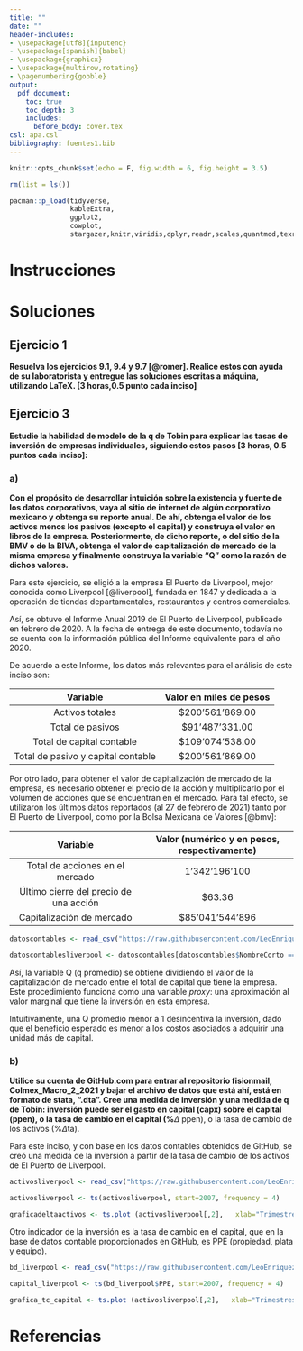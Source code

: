 ```yaml
---
title: ""
date: ""
header-includes:
- \usepackage[utf8]{inputenc}
- \usepackage[spanish]{babel}
- \usepackage{graphicx}
- \usepackage{multirow,rotating}
- \pagenumbering{gobble} 
output: 
  pdf_document:
    toc: true
    toc_depth: 3
    includes:
      before_body: cover.tex
csl: apa.csl
bibliography: fuentes1.bib
---
```


```{=tex}
\pagenumbering{gobble}
\pagenumbering{arabic}
```
```r
knitr::opts_chunk$set(echo = F, fig.width = 6, fig.height = 3.5)
```

```r

rm(list = ls())

pacman::p_load(tidyverse,
               kableExtra,
               ggplot2,
               cowplot,
               stargazer,knitr,viridis,dplyr,readr,scales,quantmod,texreg,tinytex, tidyr, imager,lubridate,tseries, astsa, growthrates, tis, dynlm, readxl )
```

\newpage

# Instrucciones

```{=tex}
\begin{enumerate}

\item Resuelva los ejercicios 9.1, 9.4 y 9.7 (5a edición). Realice estos con ayuda de su laboratorista y entregue las soluciones escritas a máquina, utilizando LaTeX. [3 horas,0.5 punto cada inciso]

\item Estudie los determinantes de la inversión agregada en México siguiendo estos pasos: [3 horas, 0.5 puntos cada inciso]

\begin{enumerate}

\item Obtenga, del Inegi, datos DESESTACIONALIZADOS para México del consumo ``C'', datos de ``I'', la inversióm privada (inversión fija bruta), y de ``Y'', el PIB, entre 1980 y 2018/III, A FRECUENCIA TRIMESTRAL, EN TÉRMINOS REALES. (Si encuentra varias series pero ninguna cubre el periodo completo, tome una decisión ejecutiva para ``unir'' las series.)

\item Grafique la relación entre I y Y, es decir, grafique los puntos (\%$\Delta Y_t$,\%$\Delta I_t$) poniendo la inversión en el eje la ordenadas.

\item Calcule la volatilidad de las tres series de tasas de crecimiento (\%$\Delta I$, \%$\Delta C$ y \%$\Delta Y$) y explique cuál es más volatil.

\item Obtenga, del banco de México, datos sobre las tasas de interés reales ($r^r$) de la economía $r^r=r^n-\pi$, es decir, la tasa de interés nominal, menos la tasa de inflación esperada (en cuyo caso se trata de la tasa de interés real ``ex-ante''), o menos la tasa de inflación observada (en cuyo caso se trata de la ``ex-post'').

\item Estime una serie de modelos lineales con el objetivo de averiguar qué variables predicen la tasa de crecimiento de la inversión $\Delta$\%$I_t$. Utilice valores corrientes y rezagados del crecimiento en el producto, de la tasa de interés real, valores rezagados de la propia tasa de cambio en la inversión y combinaciones de estas variables. 

\item Estime otra serie de modelos lineales con el objetivo de averiguar qué variables predicen la tasa de crecimiento de la inversión $\Delta$\%$I_t$: a las especificaciones del inciso anterior, agregue valores corrientes y/o rezagados de {\it la confianza empresarial} del Inegi además de tambíen estimar su efecto por si sólas. 

\item Interprete los resultados. 

\end{enumerate}

\item Estudie la habilidad de modelo de la $q$ de Tobin para explicar las tasas de inversión de empresas individuales, siguiendo estos pasos [3 horas, 0.5 puntos cada inciso]:

\begin{enumerate}

\item Con el propósito de desarrollar intuición sobre la existencia y fuente de los datos corporativos, vaya al sitio de internet de algún corporativo mexicano y obtenga su reporte anual. De ahí, obtenga el valor de los activos menos los pasivos (excepto el capital) y construya el valor en libros de la empresa. Posteriormente, de dicho reporte, o del sitio de la BMV o de la BIVA, obtenga el valor de capitalización de mercado de la misma empresa y finalmente construya la variable ``Q'' como la razón de dichos valores.

\item Utilice su cuenta de GitHub.com para entrar al repositorio fisionmail, Colmex\_Macro\_2\_2021 y bajar el archivo de datos que está ahí, está en formato de stata,  ``.dta''. Cree una medida de inversión y una medida de q de Tobin: inversión puede ser el gasto en capital (capx) sobre el capital (ppen), o la tasa de cambio en el capital (\%$\Delta$ ppen), o la tasa de cambio de los activos (\%$\Delta$ta). 

\item Cree una medida de la q de Tobin: el  valor de mercado de la empresa sobre el valor en libros de la empresa, en donde el valor de mercado es es número de acciones por el precio de la acción.

\item Estime los coeficientes de una relación lineal entre la tasa de inversión en un periodo y la q de tobin en el mismo o en el periodo inmediato anterior. 

\item Produzca un estimado del coeficiente del costo de ajuste. 

\item Explique, suponiendo que la función de costo de ajuste es cuadrática (es decir $C_t=b(I_t/K_t)^2K_t $), qué implican los resultados de sus regresiones sobre el costo de ajuste relativo al capital total para una inversión de 30\% del capital total y qué implican los resultados para el tiempo que le tomaría a una empresa recorrer la mitad mitad del camino entre el capital que tiene, $K$, y el que quisiera tener $K^*$.

\item Simule una relación lineal $Y=a+bX+\epsilon$ y cree dos variables con error de medición $\tilde{X}=X+\tilde{\epsilon}$ and also $\tilde{\tilde{X}}=X-c{\epsilon}$. Luego estime tres relaciones lineales, la de $Y$ con $X$, la de $Y$ con $\tilde{X}$ y la de $Y$ con $\tilde{\tilde{X}}$, explicando los resultados que obtenga y relacionandolos con los hayazgos del inciso anterior.

\item Estime los coeficientes de una relación lineal entre la tasa de inversión en un periodo, la $q$ de Tobin en el mismo o en el periodo inmediato anterior, y el flujo de efectivo o las ganancias netas. Interprete los resultados contrastándolos con los resultados que obtuvo anteriormente.


\end{enumerate}

\item Proponga una mejora al archivo Diccionario de Economía utilizando github.

\end{enumerate}
```
\newpage

# Soluciones

## Ejercicio 1

**Resuelva los ejercicios 9.1, 9.4 y 9.7 [@romer]. Realice estos con ayuda de su laboratorista y entregue las soluciones escritas a máquina, utilizando LaTeX. [3 horas,0.5 punto cada inciso]**

## Ejercicio 3

**Estudie la habilidad de modelo de la q de Tobin para explicar las tasas de inversión de empresas individuales, siguiendo estos pasos [3 horas, 0.5 puntos cada inciso]:**

### a)

**Con el propósito de desarrollar intuición sobre la existencia y fuente de los datos corporativos, vaya al sitio de internet de algún corporativo mexicano y obtenga su reporte anual. De ahí, obtenga el valor de los activos menos los pasivos (excepto el capital) y construya el valor en libros de la empresa. Posteriormente, de dicho reporte, o del sitio de la BMV o de la BIVA, obtenga el valor de capitalización de mercado de la misma empresa y finalmente construya la variable "Q" como la razón de dichos valores.**

Para este ejercicio, se eligió a la empresa El Puerto de Liverpool, mejor conocida como Liverpool [@liverpool], fundada en 1847 y dedicada a la operación de tiendas departamentales, restaurantes y centros comerciales.

Así, se obtuvo el Informe Anual 2019 de El Puerto de Liverpool, publicado en febrero de 2020. A la fecha de entrega de este documento, todavía no se cuenta con la información pública del Informe equivalente para el año 2020.

De acuerdo a este Informe, los datos más relevantes para el análisis de este inciso son:

```{=tex}
\begin{center}
\textbf{Cuadro 3.1. Situación financiera de El Puerto de Liverpool, 2019}
\end{center}
```
|              Variable              | Valor en miles de pesos |
|:----------------------------------:|:-----------------------:|
|          Activos totales           |    \$200'561'869.00     |
|          Total de pasivos          |     \$91'487'331.00     |
|     Total de capital contable      |    \$109'074'538.00     |
| Total de pasivo y capital contable |    \$200'561'869.00     |

Por otro lado, para obtener el valor de capitalización de mercado de la empresa, es necesario obtener el precio de la acción y multiplicarlo por el volumen de acciones que se encuentran en el mercado. Para tal efecto, se utilizaron los últimos datos reportados (al 27 de febrero de 2021) tanto por El Puerto de Liverpool, como por la Bolsa Mexicana de Valores [@bmv]:

```{=tex}
\begin{center}
\textbf{Cuadro 3.2. Volumen, precio unitario de acciones y capitalización de mercado de El Puerto de Liverpool al 21/02/2021}
\end{center}
```
|                Variable                | Valor (numérico y en pesos, respectivamente) |
|:--------------------------------------:|:--------------------------------------------:|
|    Total de acciones en el mercado     |                1'342'196'100                 |
| Último cierre del precio de una acción |                   \$63.36                    |
|       Capitalización de mercado        |               \$85'041'544'896               |

```r

datoscontables <- read_csv("https://raw.githubusercontent.com/LeoEnriquez/TareasMacro2/Tarea-2/Datos%20Tarea%202/datoscontables.csv")

datoscontablesliverpool <- datoscontables[datoscontables$NombreCorto == "LIVERPOOL",]
```

Así, la variable Q (q promedio) se obtiene dividiendo el valor de la capitalización de mercado entre el total de capital que tiene la empresa. Este procedimiento funciona como una variable *proxy*: una aproximación al valor marginal que tiene la inversión en esta empresa.

\setcounter{equation}{0}

```{=tex}
\begin{equation}
Q = \frac{Valor\;total\;de\;la\;empresa}{Capital\;total\;de\;la\;empresa} = \frac{V}{K} = \frac{85'041'544'896}{109'074'538'000}  = 0.7796
\end{equation}
```
Intuitivamente, una Q promedio menor a 1 desincentiva la inversión, dado que el beneficio esperado es menor a los costos asociados a adquirir una unidad más de capital.

### b)

**Utilice su cuenta de GitHub.com para entrar al repositorio fisionmail, Colmex_Macro_2\_2021 y bajar el archivo de datos que está ahí, está en formato de stata, ".dta". Cree una medida de inversión y una medida de q de Tobin: inversión puede ser el gasto en capital (capx) sobre el capital (ppen), o la tasa de cambio en el capital (%**$\Delta$ ppen), o la tasa de cambio de los activos (%$\Delta$ta).

Para este inciso, y con base en los datos contables obtenidos de GitHub, se creó una medida de la inversión a partir de la tasa de cambio de los activos de El Puerto de Liverpool.

```r

activosliverpool <- read_csv("https://raw.githubusercontent.com/LeoEnriquez/TareasMacro2/Tarea-2/Datos%20Tarea%202/activosliverpool.csv")

activosliverpool <- ts(activosliverpool, start=2007, frequency = 4)

```

```r
graficadeltaactivos <- ts.plot (activosliverpool[,2],   xlab="Trimestres", ylab="Tasa de crecimiento", main="Gráfica 3.3. Tasa de crecimiento del valor de los activos\n de El Puerto de Liverpool, 2007 - 2017", col = "red", lwd=2)

```


Otro indicador de la inversión es la tasa de cambio en el capital, que en la base de datos contable proporcionados en GitHub, es PPE (propiedad, plata y equipo). 

```r

bd_liverpool <- read_csv("https://raw.githubusercontent.com/LeoEnriquez/TareasMacro2/Tarea-2/Datos%20Tarea%202/bd_liverpool.csv")

capital_liverpool <- ts(bd_liverpool$PPE, start=2007, frequency = 4)

```

```r
grafica_tc_capital <- ts.plot (activosliverpool[,2],   xlab="Trimestres", ylab="Tasa de crecimiento", main="Gráfica 3.3. Tasa de crecimiento del valor de los activos\n de El Puerto de Liverpool, 2007 - 2017", col = "red", lwd=2)

```





# Referencias

<!-- <div id="refs"></div> -->
